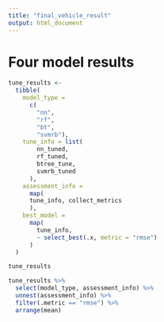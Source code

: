 ```yaml
---
title: "final_vehicle_result"
output: html_document
---
```


# Four model results

```r
tune_results <- 
  tibble(
    model_type = 
      c(
        "nn", 
        "rf", 
        "bt", 
        "svmrb"),
    tune_info = list(
        nn_tuned, 
        rf_tuned, 
        btree_tune,
        svmrb_tuned
      ),
    assessment_info = 
      map(
      tune_info, collect_metrics
      ),
    best_model = 
      map(
        tune_info,
        ~ select_best(.x, metric = "rmse")
      )
  )

tune_results

tune_results %>%
  select(model_type, assessment_info) %>%
  unnest(assessment_info) %>%
  filter(.metric == "rmse") %>%
  arrange(mean)
```



